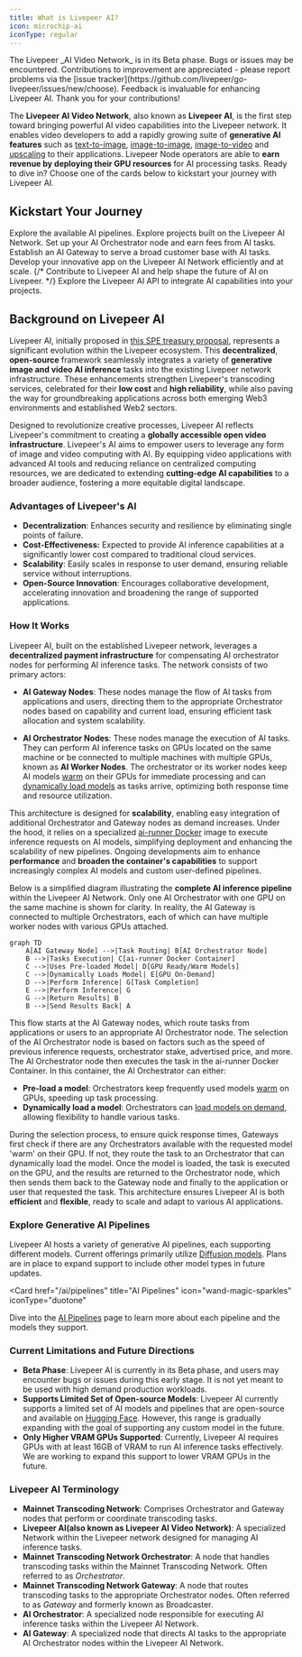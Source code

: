 ```yaml
---
title: What is Livepeer AI?
icon: microchip-ai
iconType: regular
---
```


<Warning>
  The Livepeer _AI Video Network_ is in its Beta phase. Bugs or issues may be
  encountered. Contributions to improvement are appreciated - please report
  problems via the [issue
  tracker](https://github.com/livepeer/go-livepeer/issues/new/choose). Feedback
  is invaluable for enhancing Livepeer AI. Thank you for your contributions!
</Warning>

The **Livepeer AI Video Network**, also known as **Livepeer AI**, is the first step
toward bringing powerful AI video capabilities into the Livepeer network. It
enables video developers to add a rapidly growing suite of **generative AI
features** such as [text-to-image](/ai/pipelines/text-to-image),
[image-to-image](/ai/pipelines/image-to-image),
[image-to-video](/ai/pipelines/image-to-video) and
[upscaling](/ai/pipelines/upscale) to their applications. Livepeer Node
operators are able to **earn revenue by deploying their GPU resources** for AI
processing tasks. Ready to dive in? Choose one of the cards below to kickstart
your journey with Livepeer AI.

## Kickstart Your Journey

<CardGroup cols={3}>
  <Card
    href="/ai/pipelines"
    title="AI Pipelines"
    icon="wand-magic-sparkles"
    iconType="duotone"
  >
    Explore the available AI pipelines.
  </Card>
  <Card title="Showcase" href="/ai/builders/showcase" icon="star">
    Explore projects built on the Livepeer AI Network.
  </Card>
  <Card
    href="/ai/orchestrators/get-started"
    title="Set up AI Orchestrator"
    icon="robot"
    iconType="duotone"
  >
    Set up your AI Orchestrator node and earn fees from AI tasks.
  </Card>
  <Card
    href="/ai/gateways/get-started"
    title="Set up AI Gateway"
    icon="play"
    iconType="duotone"
  >
    Establish an AI Gateway to serve a broad customer base with AI tasks.
  </Card>
  <Card
    href="/ai/builders"
    title="Build your App"
    icon="screwdriver-wrench"
    iconType="duotone"
  >
    Develop your innovative app on the Livepeer AI Network efficiently and at scale.
  </Card>
  {/* <Card
    href="/ai/contribute/overview"
    title="Contribute to Livepeer AI"
    icon="heart"
    iconType="duotone"
  >
    Contribute to Livepeer AI and help shape the future of AI on Livepeer.
  </Card> */}
  <Card
    href="/ai/api-reference"
    title="AI API Reference"
    icon="rectangle-terminal"
    iconType="duotone"
  >
    Explore the Livepeer AI API to integrate AI capabilities into your projects.
  </Card>

</CardGroup>

## Background on Livepeer AI

Livepeer AI, initially proposed in
[this SPE treasury proposal](https://explorer.livepeer.org/treasury/82843445347363563575858115586375001878287509193479217286690041153234635982713),
represents a significant evolution within the Livepeer ecosystem. This
**decentralized**, **open-source** framework seamlessly integrates a variety of
**generative image and video AI inference** tasks into the existing Livepeer
network infrastructure. These enhancements strengthen Livepeer's transcoding
services, celebrated for their **low cost** and **high reliability**, while also
paving the way for groundbreaking applications across both emerging Web3
environments and established Web2 sectors.

Designed to revolutionize creative processes, Livepeer AI reflects Livepeer's
commitment to creating a **globally accessible open video infrastructure**.
Livepeer's AI aims to empower users to leverage any form of image and
video computing with AI. By equipping video applications with advanced AI tools
and reducing reliance on centralized computing resources, we are dedicated to
extending **cutting-edge AI capabilities** to a broader audience, fostering a
more equitable digital landscape.

### Advantages of Livepeer's AI

- **Decentralization**: Enhances security and resilience by eliminating single
  points of failure.
- **Cost-Effectiveness:** Expected to provide AI inference capabilities at a
  significantly lower cost compared to traditional cloud services.
- **Scalability**: Easily scales in response to user demand, ensuring reliable
  service without interruptions.
- **Open-Source Innovation**: Encourages collaborative development, accelerating
  innovation and broadening the range of supported applications.

### How It Works

Livepeer AI, built on the established Livepeer network, leverages a
**decentralized payment infrastructure** for compensating AI orchestrator nodes
for performing AI inference tasks. The network consists of two primary actors:

- **AI Gateway Nodes**: These nodes manage the flow of AI tasks from
  applications and users, directing them to the appropriate Orchestrator nodes
  based on capability and current load, ensuring efficient task allocation and
  system scalability.

- **AI Orchestrator Nodes**: These nodes manage the execution of AI tasks. They
  can perform AI inference tasks on GPUs located on the same machine or be
  connected to multiple machines with multiple GPUs, known as **AI Worker
  Nodes**. The orchestrator or its worker nodes keep AI models
  [warm](/ai/pipelines/overview#warm-models) on their GPUs for immediate
  processing and can
  [dynamically load models](/ai/pipelines/overview#on-demand-models) as tasks
  arrive, optimizing both response time and resource utilization.

This architecture is designed for **scalability**, enabling easy integration of
additional Orchestrator and Gateway nodes as demand increases. Under the hood,
it relies on a specialized
[ai-runner Docker](https://hub.docker.com/r/livepeer/ai-runner) image to execute
inference requests on AI models, simplifying deployment and enhancing the
scalability of new pipelines. Ongoing developments aim to enhance
**performance** and **broaden the container's capabilities** to support
increasingly complex AI models and custom user-defined pipelines.

Below is a simplified diagram illustrating the **complete AI inference
pipeline** within the Livepeer AI Network. Only one AI Orchestrator with one GPU
on the same machine is shown for clarity. In reality, the AI Gateway is
connected to multiple Orchestrators, each of which can have multiple worker
nodes with various GPUs attached.

```mermaid
graph TD
    A[AI Gateway Node] -->|Task Routing| B[AI Orchestrator Node]
    B -->|Tasks Execution| C[ai-runner Docker Container]
    C -->|Uses Pre-loaded Model| D[GPU Ready/Warm Models]
    C -->|Dynamically Loads Model| E[GPU On-Demand]
    D -->|Perform Inference| G[Task Completion]
    E -->|Perform Inference| G
    G -->|Return Results| B
    B -->|Send Results Back| A

```

This flow starts at the AI Gateway nodes, which route tasks from applications or
users to an appropriate AI Orchestrator node. The selection of the AI
Orchestrator node is based on factors such as the speed of previous inference
requests, orchestrator stake, advertised price, and more. The AI Orchestrator
node then executes the task in the ai-runner Docker Container. In this
container, the AI Orchestrator can either:

- **Pre-load a model**: Orchestrators keep frequently used models
  [warm](ai/pipelines/overview#warm-models) on GPUs, speeding up task
  processing.
- **Dynamically load a model**: Orchestrators can
  [load models on demand](ai/pipelines/overview#on-demand-models), allowing
  flexibility to handle various tasks.

During the selection process, to ensure quick response times, Gateways first
check if there are any Orchestrators available with the requested model 'warm'
on their GPU. If not, they route the task to an Orchestrator that can
dynamically load the model. Once the model is loaded, the task is executed on
the GPU, and the results are returned to the Orchestrator node, which then sends
them back to the Gateway node and finally to the application or user that
requested the task. This architecture ensures Livepeer AI is both
**efficient** and **flexible**, ready to scale and adapt to various AI
applications.

### Explore Generative AI Pipelines

Livepeer AI hosts a variety of generative AI pipelines, each supporting
different models. Current offerings primarily utilize
[Diffusion models](https://huggingface.co/docs/diffusers/en/index). Plans are in
place to expand support to include other model types in future updates.

<Card
  href="/ai/pipelines"
  title="AI Pipelines"
  icon="wand-magic-sparkles"
  iconType="duotone"
>
  Dive into the [AI Pipelines](/ai/pipelines) page to learn more about each
  pipeline and the models they support.
</Card>

### Current Limitations and Future Directions

- **Beta Phase**: Livepeer AI is currently in its Beta phase, and users may
  encounter bugs or issues during this early stage. It is not yet meant to be
  used with high demand production workloads.
- **Supports Limited Set of Open-source Models**: Livepeer AI currently
  supports a limited set of AI models and pipelines that are open-source and
  available on [Hugging Face](https://huggingface.co/models). However, this
  range is gradually expanding with the goal of supporting any custom model in
  the future.
- **Only Higher VRAM GPUs Supported**: Currently, Livepeer AI requires GPUs
  with at least 16GB of VRAM to run AI inference tasks effectively. We are
  working to expand this support to lower VRAM GPUs in the future.

### Livepeer AI Terminology

- **Mainnet Transcoding Network**: Comprises Orchestrator and Gateway nodes that
  perform or coordinate transcoding tasks.
- **Livepeer AI(also known as Livepeer AI Video Network)**: A specialized Network within the
  Livepeer network designed for managing AI inference tasks.
- **Mainnet Transcoding Network Orchestrator**: A node that handles transcoding
  tasks within the Mainnet Transcoding Network. Often referred to as
  _Orchestrator_.
- **Mainnet Transcoding Network Gateway**: A node that routes transcoding tasks
  to the appropriate Orchestrator nodes. Often referred to as _Gateway_ and
  formerly known as Broadcaster.
- **AI Orchestrator**: A specialized node responsible for executing AI inference
  tasks within the Livepeer AI Network.
- **AI Gateway**: A specialized node that directs AI tasks to the appropriate AI
  Orchestrator nodes within the Livepeer AI Network.

